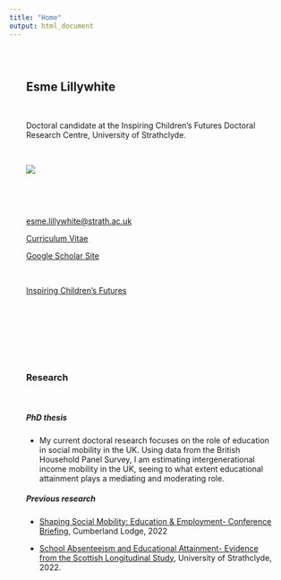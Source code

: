 ```yaml
---
title: "Home"
output: html_document
---
```


<style type="text/css">
.title {
  display: none;
  margin: 25px;
}

#getting-started img {
  margin-right: 10px; 
}

</style>

<div class="row" style="padding: 30px;">
<div class="col-sm-4">


## Esme Lillywhite

<br>

Doctoral candidate at the Inspiring Children's Futures Doctoral Research Centre, University of Strathclyde.

<br>

![](images/esme.jpg)

<br>


<br>

[esme.lillywhite@strath.ac.uk](mailto:esme.lillywhite@strath.ac.uk)

[Curriculum Vitae](https://esmelillywhite.github.io/images/CV.pdf)

[Google Scholar Site](https://scholar.google.com/citations?user=f9-QTNkAAAAJ&hl=en)

<br>

[Inspiring Children's Futures](https://inspiringchildrensfutures.org/)



</div>

<div class="col-sm-8" style="padding-top: 100px; ">


### **Research** <br>

<br> 

##### PhD thesis <br>

* My current doctoral research focuses on the role of education in social mobility in the UK. Using data from the British Household Panel Survey, I am estimating intergenerational income mobility in the UK, seeing to what extent educational attainment plays a mediating and moderating role. 

##### Previous research <br>

* [Shaping Social Mobility: Education & Employment- Conference Briefing](https://www.cumberlandlodge.ac.uk/read-watch-listen/shaping-social-mobility-education-employment-conference-briefing), Cumberland Lodge, 2022


* [School Absenteeism and Educational Attainment- Evidence from the Scottish Longitudinal Study](https://strathprints.strath.ac.uk/80713/), University of Strathclyde, 2022.
</a>

